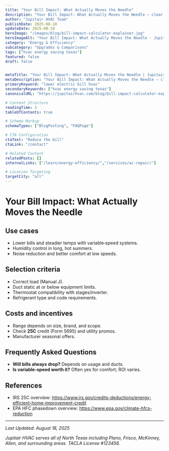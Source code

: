 ```yaml
---
title: "Your Bill Impact: What Actually Moves the Needle"
description: "Your Bill Impact: What Actually Moves the Needle — clear steps, practical detail, and when to call a pro in North Texas."
author: "Jupitair HVAC Team"
publishDate: 2025-08-18
updateDate: 2025-08-18
heroImage: "/images/blog/bill-impact-calculator-explainer.jpg"
heroImageAlt: "Your Bill Impact: What Actually Moves the Needle - Jupitair HVAC"
category: "Energy & Efficiency"
subcategory: "Upgrades & Comparisons"
tags: ["hvac energy saving texas"]
featured: false
draft: false


metaTitle: "Your Bill Impact: What Actually Moves the Needle | Jupitair HVAC"
metaDescription: "Your Bill Impact: What Actually Moves the Needle — clear steps, practical detail, and when to call a pro in North Texas."
primaryKeyword: "lower electric bill hvac"
secondaryKeywords: ["hvac energy saving texas"]
canonicalURL: "https://jupitairhvac.com/blog/bill-impact-calculator-explainer"

# Content Structure
readingTime: 3
tableOfContents: true

# Schema Markup
schemaTypes: ["BlogPosting", "FAQPage"]

# CTA Configuration
ctaText: "Reduce the bill"
ctaLink: "/contact"

# Related Content
relatedPosts: []
internalLinks: ["/learn/energy-efficiency/","/services/ac-repair/"]

# Location Targeting
targetCity: "all"
---
```



# Your Bill Impact: What Actually Moves the Needle




## Use cases

- Lower bills and steadier temps with variable‑speed systems.
- Humidity control in long, hot summers.
- Noise reduction and better comfort at low speeds.



<BlogCTA variant="inline" />


## Selection criteria

- Correct load (Manual J).
- Duct static at or below equipment limits.
- Thermostat compatibility with stages/inverter.
- Refrigerant type and code requirements.



## Costs and incentives

- Range depends on size, brand, and scope.
- Check **25C** credit (Form 5695) and utility promos.
- Manufacturer seasonal offers.




## Frequently Asked Questions


- **Will bills always drop?** Depends on usage and ducts.
- **Is variable‑speed worth it?** Often yes for comfort; ROI varies.



## References

- IRS 25C overview: https://www.irs.gov/credits-deductions/energy-efficient-home-improvement-credit
- EPA HFC phasedown overview: https://www.epa.gov/climate-hfcs-reduction

---

<BlogCTA variant="end" title="Ready to Solve Your HVAC Issues?" description="Don't let HVAC problems disrupt your comfort. Our experienced technicians are here to help." />

*Last Updated: August 18, 2025*

*Jupitair HVAC serves all of North Texas including Plano, Frisco, McKinney, Allen, and surrounding areas. TACLA License #123456.*
